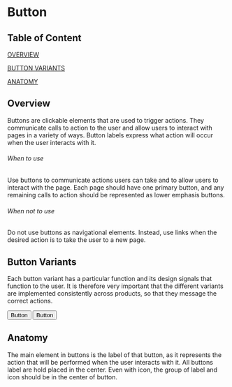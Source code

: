 
<style>{`

.header {
    color: #D1036F;
}

.code-snippet {
    background-color: ${colors.grey[8]};
}

.fraction-size {
    height: 30rem
}

`}</style>

<Meta title="Components/Button Documentation" components={Button}/>

# Button

## Table of Content
[OVERVIEW](#overview)  

[BUTTON VARIANTS](#button-variants)

[ANATOMY](#anatomy)

## Overview 
Buttons are clickable elements that are used to trigger actions. 
They communicate calls to action to the user and allow users to interact with pages in a variety of ways. Button labels 
express what action will occur when the user interacts with it.

<h6 className={'header'}>When to use</h6>

Use buttons to communicate actions users can take and to allow users to interact with the page. 
Each page should have one primary button, and any remaining calls to action should be represented as lower emphasis buttons.

<h6 className={'header'}>When not to use</h6>

Do not use buttons as navigational elements. Instead, use links when the desired action is to take the user to a new page.

## Button Variants
Each button variant has a particular function and its design signals that function to the user. 
It is therefore very important that the different variants are implemented consistently across products, 
so that they message the correct actions.

<Canvas className="code-snippet">
    <Button>Button</Button>
    <Button kind="secondary" size="large">Button</Button>
</Canvas>

## Anatomy
The main element in buttons is the label of that button, 
as it represents the action that will be performed when the user interacts with it. All buttons label are hold 
placed in the center. Even with icon, the group of label and icon should be in the center of button.